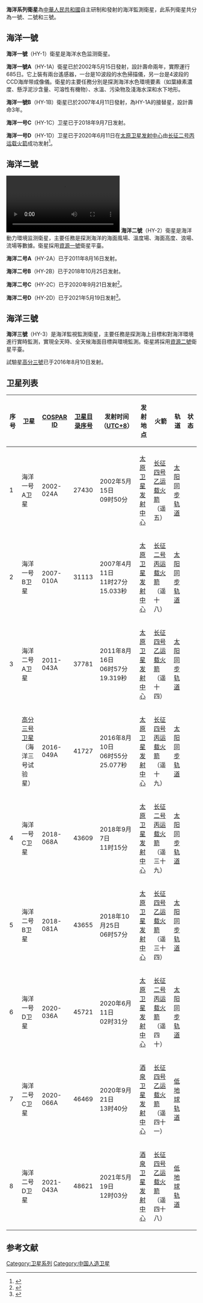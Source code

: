 {{UTC+8}}
'''海洋系列衛星'''為[[中華人民共和國|中華人民共和國]]自主研制和發射的海洋監測衛星，此系列衛星共分為一號、二號和三號。

==海洋一號==
{{main|海洋一号卫星}}
'''海洋一號'''（HY-1）衛星是海洋水色监测衛星。

'''海洋一號A'''（HY-1A）衛星已於2002年5月15日發射，設計壽命兩年，實際運行685日。它上裝有兩台遙感器，一台是10波段的水色掃描儀，另一台是4波段的CCD海岸带成像儀。衛星的主要任務分別是探測海洋水色環境要素（如葉綠素濃度、懸浮泥沙含量、可溶性有機物）、水溫、污染物及淺海水深和水下地形。

'''海洋一號B'''（HY-1B）衛星已於2007年4月11日發射，為HY-1A的接替星，設計壽命3年。

'''海洋一号C'''（HY-1C）卫星已于2018年9月7日发射。

'''海洋一号D'''（HY-1D）卫星已于2020年6月11日在[[太原卫星发射中心|太原卫星发射中心]]由[[长征二号丙运载火箭|长征二号丙运载火箭]]成功发射<ref>{{cite web |title=我国成功发射海洋一号D卫星 |url=http://www.xinhuanet.com/politics/2020-06/11/c_1126098929.htm |website=新华社 |accessdate=2020-06-11 |archive-date=2020-06-22 |archive-url=https://web.archive.org/web/20200622005609/http://www.xinhuanet.com/politics/2020-06/11/c_1126098929.htm |dead-url=no }}</ref>。

==海洋二號==
{{main|海洋二號衛星}}
[[File:2020年9月21日_中国成功发射海洋二号C星.webm|thumb]]
'''海洋二號'''（HY-2）衛星是海洋動力環境监测衛星，主要任務是探測海洋的海面風場、溫度場、海面高度、浪場、流場等數據。衛星採用[[資源一號|資源一號]]衛星平臺。

'''海洋二号A'''（HY-2A）已于2011年8月16日发射。

'''海洋二号B'''（HY-2B）已于2018年10月25日发射。

'''海洋二号C'''（HY-2C）已于2020年9月21日发射<ref>{{cite web|title=我国成功发射海洋二号C卫星|url=http://www.xinhuanet.com/2020-09/21/c_1126520431.htm|accessdate=2020-09-21|author=李国利、朱霄雄|date=2020-09-21|format=|work=|publisher=新华社|language=zh-cn|archive-date=2021-05-19|archive-url=https://web.archive.org/web/20210519184740/http://www.xinhuanet.com/2020-09/21/c_1126520431.htm|dead-url=no}}</ref>。

'''海洋二号D'''（HY-2D）已于2021年5月19日发射<ref>{{cite web|title=我国成功发射海洋二号D卫星|url=http://www.xinhuanet.com/2021-05/19/c_1127464633.htm|author=李国利、高阳|date=2021-05-19|format=|work=|publisher=新华社|language=zh-cn|access-date=2021-05-19|archive-date=2021-05-19|archive-url=https://web.archive.org/web/20210519043615/http://www.xinhuanet.com/2021-05/19/c_1127464633.htm|dead-url=no}}</ref>。

==海洋三號==
'''海洋三號'''（HY-3）是海洋監視監測衛星，主要任務是探測海上目標和對海洋環境進行實時監測，實現全天時、全天候海面目標與環境監測。衛星將採用[[資源二號|資源二號]]衛星平臺。

試驗星[[高分三號|高分三號]]已于2016年8月10日发射。
==卫星列表==

{| class="wikitable" style="text-align: center"
|-
! 序号
! 卫星
![[COSPAR_ID|COSPAR ID]]
![[卫星目录序号|卫星目录序号]]
! 发射时间（[[UTC+8|UTC+8]]）
! 发射地点
! 火箭
! 轨道
! 状态
|-
|1
|海洋一号A卫星
|2002-024A	
|27430
|2002年5月15日<br />09时50分
|[[太原卫星发射中心|太原卫星发射中心]]
|[[长征四号乙运载火箭|长征四号乙运载火箭]]<br />（遥五）
|[[太阳同步轨道|太阳同步轨道]]
|{{site inactive|停止工作}}

|-
|2
|海洋一号B卫星
|2007-010A
|31113
|2007年4月11日<br />11时27分15.033秒
|[[太原卫星发射中心|太原卫星发射中心]]
|[[长征二号丙运载火箭|长征二号丙运载火箭]]<br />（遥十八）
|[[太阳同步轨道|太阳同步轨道]]
|{{site inactive|停止工作}}

|-
|3
|海洋二号A卫星
|2011-043A
|37781
|2011年8月16日<br />06时57分19.319秒
|[[太原卫星发射中心|太原卫星发射中心]]
|[[长征四号乙运载火箭|长征四号乙运载火箭]]<br />（遥十四）
|[[太阳同步轨道|太阳同步轨道]]
|{{active|运行中}}

|-
|{{n/a}}
|[[高分专项工程#高分三号|高分三号卫星]]<br />（海洋三号试验星）
|2016-049A
|41727
|2016年8月10日<br />06时55分25.077秒
|[[太原卫星发射中心|太原卫星发射中心]]
|[[长征四号丙运载火箭|长征四号丙运载火箭]]<br />（遥十九）
|[[太阳同步轨道|太阳同步轨道]]
|{{active|运行中}}

|-
|4
|海洋一号C卫星
|2018-068A
|43609
|2018年9月7日<br />11时15分
|[[太原卫星发射中心|太原卫星发射中心]]
|[[长征二号丙运载火箭|长征二号丙运载火箭]]<br />（遥三十九）
|[[太阳同步轨道|太阳同步轨道]]
|{{active|运行中}}

|-
|5
|海洋二号B卫星
|2018-081A
|43655
|2018年10月25日<br />06时57分
|[[太原卫星发射中心|太原卫星发射中心]]
|[[长征四号乙运载火箭|长征四号乙运载火箭]]<br />（遥三十四）
|[[太阳同步轨道|太阳同步轨道]]
|{{active|运行中}}

|-
|6
|海洋一号D卫星
|2020-036A
|45721
|2020年6月11日<br />02时31分
|[[太原卫星发射中心|太原卫星发射中心]]
|[[长征二号丙运载火箭|长征二号丙运载火箭]]<br />（遥四十）
|[[太阳同步轨道|太阳同步轨道]]
|{{active|运行中}}

|-
|7
|海洋二号C卫星
|2020-066A
|46469
|2020年9月21日<br />13时40分
|[[酒泉卫星发射中心|酒泉卫星发射中心]]
|[[长征四号乙运载火箭|长征四号乙运载火箭]]<br />（遥四十一）
|[[低地球轨道|低地球轨道]]
|{{active|运行中}}

|-
|8
|海洋二号D卫星
|2021-043A
|48621
|2021年5月19日<br />12时03分
|[[酒泉卫星发射中心|酒泉卫星发射中心]]
|[[长征四号乙运载火箭|长征四号乙运载火箭]]<br />（遥四十八）
|[[低地球轨道|低地球轨道]]
|{{active|运行中}}

|}

==参考文献==
{{reflist}}

{{中华人民共和国航天}}
[[Category:卫星系列|Category:卫星系列]]
[[Category:中国人造卫星|Category:中国人造卫星]]